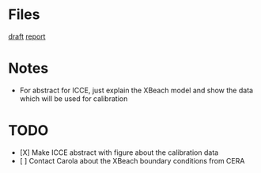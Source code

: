 = Files =
[[file:~/Documents/05_meetings/10_research_group/2017-09-01/report.odp|draft]]
[[file:~/Documents/05_meetings/10_research_group/2017-09-01/report.pdf|report]]


= Notes =
* For abstract for ICCE, just explain the XBeach model and show the data which will be used for calibration


= TODO =
* [X] Make ICCE abstract with figure about the calibration data
* [ ] Contact Carola about the XBeach boundary conditions from CERA
